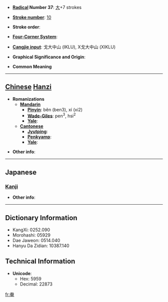 * '''[[Wiktionary:Chinese radical index| Radical]] Number 37''': [[Wiktionary:Chinese radical index 大|大]]+7 strokes

* '''[[Wiktionary:Chinese total strokes index|Stroke number]]''': [[Wiktionary:Chinese total strokes index 10|10]]

* '''Stroke order''': 

* '''[[Wiktionary:Chinese four corner index|Four-Corner System]]''': 

* '''[[Wiktionary:Chinese Cangjie index|Cangjie input]]''': 戈大中山 (IKLU), X戈大中山 (XIKLU)

* '''Graphical Significance and Origin''': 

* '''Common Meaning'''

----

== [[Chinese]] [[Hanzi]] ==

* '''Romanizations'''
** '''[[Mandarin]]'''
*** '''[[Pinyin]]''': běn (ben3), xí (xi2)
*** '''[[Wade-Giles]]''': pen<sup>3</sup>, hsi<sup>2</sup>
*** '''[[Yale]]''': 
** '''[[Cantonese]]'''
*** '''[[Jyutping]]''':
*** '''[[Penkyamp]]''': 
*** '''[[Yale]]''': 

* '''Other info''': 

----

==Japanese==
===[[Kanji]]===
{{kanji|on readings=[[ほん]] (hon)
|kun readings=
}}

* '''Other info''':  

----

== Dictionary Information ==

* KangXi: 0252.090
* Morohashi: 05929
* Dae Jaweon: 0514.040
* Hanyu Da Zidian: 10387.140

== Technical Information ==

* '''Unicode''':
** Hex: 5959
** Decimal: 22873

[[fr:奙]]